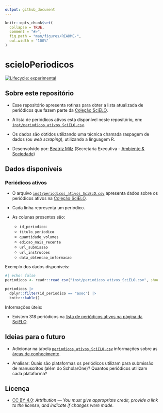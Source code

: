 ```yaml
---
output: github_document
---
```


<!-- README.md is generated from README.Rmd. Please edit that file -->

```r
knitr::opts_chunk$set(
  collapse = TRUE,
  comment = "#>",
  fig.path = "man/figures/README-",
  out.width = "100%"
)
```

# scieloPeriodicos

<!-- badges: start -->
[![Lifecycle: experimental](https://img.shields.io/badge/lifecycle-experimental-orange.svg)](https://lifecycle.r-lib.org/articles/stages.html#experimental)
<!-- badges: end -->

## Sobre este repositório

- Esse repositório apresenta rotinas para obter a lista atualizada de periódicos que fazem parte da [Coleção SciELO](https://www.scielo.br/journals/alpha?status=current).

- A lista de periódicos ativos está disponível neste repositório, em: [`inst/periodicos_ativos_SciELO.csv`](https://github.com/beatrizmilz/scieloPeriodicos/blob/main/inst/periodicos_ativos_SciELO.csv).

- Os dados são obtidos utilizando uma técnica chamada raspagem de dados (ou *web scraping*), utilizando a linguagem R.

- Desenvolvido por: [Beatriz Milz](https://github.com/beatrizmilz) (Secretaria Executiva - [Ambiente & Sociedade](https://www.scielo.br/asoc))

## Dados disponíveis

### Periódicos ativos

- O arquivo [`inst/periodicos_ativos_SciELO.csv`](https://github.com/beatrizmilz/scieloPeriodicos/blob/main/inst/periodicos_ativos_SciELO.csv) apresenta dados sobre os periódicos ativos na [Coleção SciELO](https://www.scielo.br/journals/alpha?status=current). 

- Cada linha representa um periódico.

- As colunas presentes são:
  - `id_periodico`:
  - `titulo_periodico`
  - `quantidade_volumes`
  - `edicao_mais_recente`
  - `url_submissao`
  - `url_instrucoes`
  - `data_obtencao_informacao`

Exemplo dos dados disponíveis:

```r
#| echo: false
periodicos <- readr::read_csv("inst/periodicos_ativos_SciELO.csv", show_col_types = FALSE)

periodicos |>
  dplyr::filter(id_periodico == "asoc") |> 
  knitr::kable()
```


Informações úteis:

- Existem 318 periódicos na [lista de periódicos ativos na página da SciELO](https://www.scielo.br/journals/alpha?status=current).


## Ideias para o futuro

- Adicionar na tabela [`periodicos_ativos_SciELO.csv`](https://github.com/beatrizmilz/scieloPeriodicos/blob/main/inst/periodicos_ativos_SciELO.csv) informações sobre as [áreas de conhecimento](https://www.scielo.br/journals/thematic?status=current&filter=areas).

- Analisar: Quais são plataformas os periódicos utilizam para submissão de manuscritos (além do ScholarOne)? Quantos periódicos utilizam cada plataforma?

## Licença

- [CC BY 4.0](https://creativecommons.org/licenses/by/4.0/): *Attribution — You must give appropriate credit, provide a link to the license, and indicate if changes were made*. 


